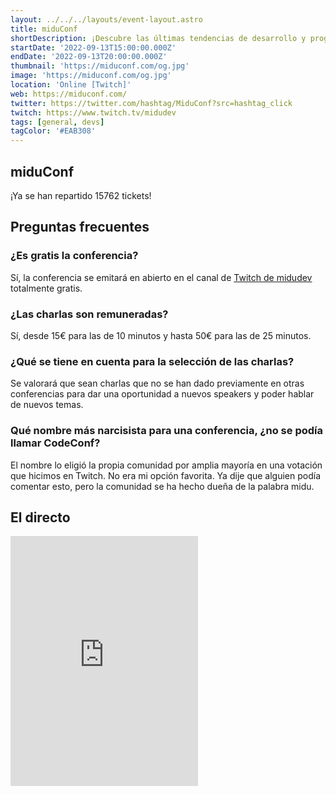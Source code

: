 ```yaml
---
layout: ../../../layouts/event-layout.astro
title: miduConf
shortDescription: ¡Descubre las últimas tendencias de desarrollo y programación web de la mano de gente tremenda y GRATIS!
startDate: '2022-09-13T15:00:00.000Z'
endDate: '2022-09-13T20:00:00.000Z'
thumbnail: 'https://miduconf.com/og.jpg'
image: 'https://miduconf.com/og.jpg'
location: 'Online [Twitch]'
web: https://miduconf.com/
twitter: https://twitter.com/hashtag/MiduConf?src=hashtag_click
twitch: https://www.twitch.tv/midudev
tags: [general, devs]
tagColor: '#EAB308'
---
```


<h2>miduConf</h2>

¡Ya se han repartido 15762 tickets!

## Preguntas frecuentes

<h3>¿Es gratis la conferencia?</h3>

Sí, la conferencia se emitará en abierto en el canal de <a target="_blank" href="https://twitch.tv/midudev">Twitch de midudev</a> totalmente gratis.

<h3>¿Las charlas son remuneradas?</h3>

Sí, desde 15€ para las de 10 minutos y hasta 50€ para las de 25 minutos.

<h3>¿Qué se tiene en cuenta para la selección de las charlas?</h3>

Se valorará que sean charlas que no se han dado previamente en otras conferencias para dar una oportunidad a nuevos speakers y poder hablar de nuevos temas.

### Qué nombre más narcisista para una conferencia, ¿no se podía llamar CodeConf?

El nombre lo eligió la propia comunidad por amplia mayoría en una votación que hicimos en Twitch. No era mi opción favorita. Ya dije que alguien podía comentar esto, pero la comunidad se ha hecho dueña de la palabra midu.

## El directo

<iframe
  className="mt-4 w-full"
  height="400"
  src="https://player.twitch.tv/?video=1589865242&parent=www.eventos.wiki"
  frameborder="0"
  allowfullscreen="true"
  scrolling="no"
></iframe>
